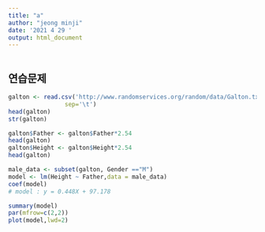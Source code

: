 ```yaml
---
title: "a"
author: "jeong minji"
date: '2021 4 29 '
output: html_document
---
```


```r
```

## 연습문제
```r
galton <- read.csv('http://www.randomservices.org/random/data/Galton.txt',
                sep='\t')
head(galton)
str(galton)

galton$Father <- galton$Father*2.54
head(galton)
galton$Height <- galton$Height*2.54
head(galton)

male_data <- subset(galton, Gender =="M")
model <- lm(Height ~ Father,data = male_data)
coef(model)
# model : y = 0.448X + 97.178

summary(model)
par(mfrow=c(2,2))
plot(model,lwd=2)
```

